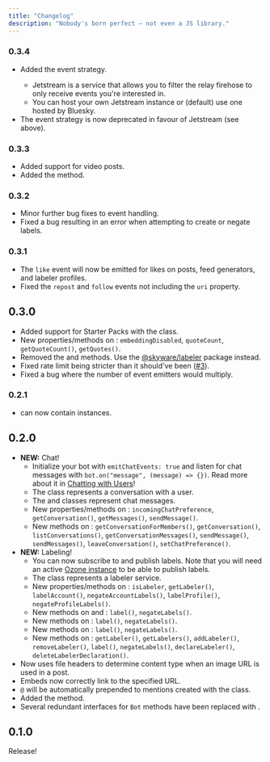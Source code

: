```yaml
---
title: "Changelog"
description: "Nobody's born perfect — not even a JS library."
---
```


### 0.3.4
- Added the <Reference to="/docs/bot/enums/EventStrategy#Jetstream" type="EnumMember" /> event strategy.
  - Jetstream is a service that allows you to filter the relay firehose to only receive events you're interested in.
  - You can host your own Jetstream instance or (default) use one hosted by Bluesky.
- The <Reference to="/docs/bot/enums/EventStrategy#Firehose" type="EnumMember" /> event strategy is now deprecated in favour of Jetstream (see above).


### 0.3.3
- Added support for video posts.
- Added the <Reference to="/docs/bot/classes/Bot#getProfiles" type="Method" /> method.

### 0.3.2

- Minor further bug fixes to event handling.
- Fixed a bug resulting in an error when attempting to create or negate labels.

### 0.3.1

- The `like` event will now be emitted for likes on posts, feed generators, and labeler profiles.
- Fixed the `repost` and `follow` events not including the `uri` property.

## 0.3.0

- Added support for Starter Packs with the <Reference to="/docs/bot/classes/StarterPack" /> class.
- New properties/methods on <Reference to="/docs/bot/classes/Post" />: `embeddingDisabled`, `quoteCount`, `getQuoteCount()`, `getQuotes()`.
- Removed the <Reference to="/docs/bot/classes/Bot#declareLabeler" type="Method" /> and <Reference to="/docs/bot/classes/Bot#deleteLabelerDeclaration" type="Method" /> methods. Use the [@skyware/labeler](https://skyware.js.org/docs/labeler) package instead.
- Fixed rate limit being stricter than it should've been ([#3](https://github.com/skyware-js/bot/issues/3)).
- Fixed a bug where the number of event emitters would multiply.

### 0.2.1

- <Reference to="/docs/bot/types/PostPayload#facets" type="Property" /> can now contain <Reference to="/docs/bot/classes/Facet" /> instances.

## 0.2.0

- **NEW:** Chat!
  - Initialize your bot with `emitChatEvents: true` and listen for chat messages with `bot.on("message", (message) => {})`. Read more about it in [Chatting with Users](/guides/bot/introduction/chatting-with-users)!
  - The <Reference to="/docs/bot/classes/Conversation" /> class represents a conversation with a user.
  - The <Reference to="/docs/bot/classes/ChatMessage" /> and <Reference to="/docs/bot/classes/DeletedChatMessage" /> classes represent chat messages.
  - New properties/methods on <Reference to="/docs/bot/classes/Profile" />: `incomingChatPreference`, `getConversation()`, `getMessages()`, `sendMessage()`.
  - New methods on <Reference to="/docs/bot/classes/Bot" />: `getConversationForMembers()`, `getConversation()`, `listConversations()`, `getConversationMessages()`, `sendMessage()`, `sendMessages()`, `leaveConversation()`, `setChatPreference()`.
- **NEW:** Labeling!
  - You can now subscribe to and publish labels. Note that you will need an active [Ozone instance](https://github.com/bluesky-social/ozone/blob/main/HOSTING.md) to be able to publish labels.
  - The <Reference to="/docs/bot/classes/Labeler" /> class represents a labeler service.
  - New properties/methods on <Reference to="/docs/bot/classes/Profile" />: `isLabeler`, `getLabeler()`, `labelAccount()`, `negateAccountLabels()`, `labelProfile()`, `negateProfileLabels()`.
  - New methods on <Reference to="/docs/bot/classes/PostReference" /> and <Reference to="/docs/bot/classes/Post" />: `label()`, `negateLabels()`.
  - New methods on <Reference to="/docs/bot/classes/List" />: `label()`, `negateLabels()`.
  - New methods on <Reference to="/docs/bot/classes/FeedGenerator" />: `label()`, `negateLabels()`.
  - New methods on <Reference to="/docs/bot/classes/Bot" />: `getLabeler()`, `getLabelers()`, `addLabeler()`, `removeLabeler()`, `label()`, `negateLabels()`, `declareLabeler()`, `deleteLabelerDeclaration()`.
- Now uses file headers to determine content type when an image URL is used in a post.
- Embeds now correctly link to the specified URL.
- `@` will be automatically prepended to mentions created with the <Reference to="/docs/bot/classes/RichText" /> class.
- Added the <Reference to="/docs/bot/classes/Bot#putRecord" type="Method" /> method.
- Several redundant interfaces for `Bot` methods have been replaced with <Reference to="/docs/bot/types/BaseBotGetMethodOptions" />.


## 0.1.0

Release!
